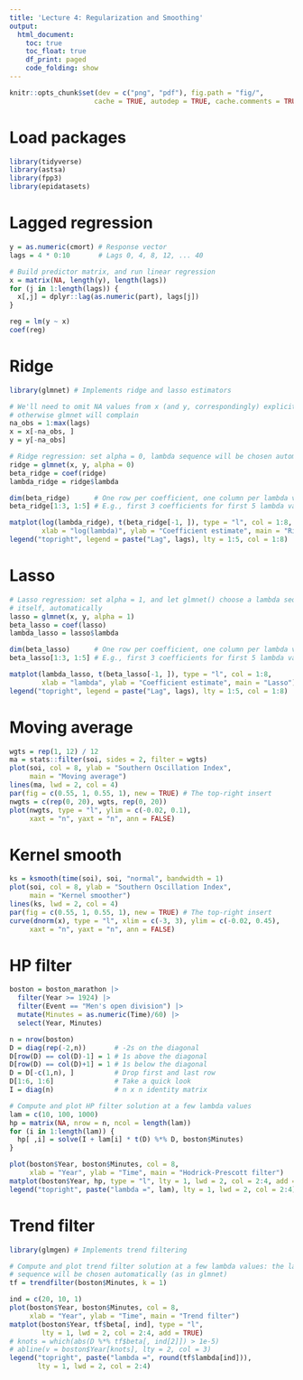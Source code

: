 ```yaml
---
title: 'Lecture 4: Regularization and Smoothing'
output:
  html_document:
    toc: true
    toc_float: true
    df_print: paged
    code_folding: show
---
```


```r
knitr::opts_chunk$set(dev = c("png", "pdf"), fig.path = "fig/",
                     cache = TRUE, autodep = TRUE, cache.comments = TRUE)
```

# Load packages

```r
library(tidyverse)
library(astsa)
library(fpp3)
library(epidatasets)
```

# Lagged regression

```r
y = as.numeric(cmort) # Response vector
lags = 4 * 0:10       # Lags 0, 4, 8, 12, ... 40

# Build predictor matrix, and run linear regression
x = matrix(NA, length(y), length(lags))  
for (j in 1:length(lags)) {
  x[,j] = dplyr::lag(as.numeric(part), lags[j])
}

reg = lm(y ~ x)
coef(reg)
```

# Ridge 

```r
library(glmnet) # Implements ridge and lasso estimators

# We'll need to omit NA values from x (and y, correspondingly) explicitly, as
# otherwise glmnet will complain
na_obs = 1:max(lags)
x = x[-na_obs, ]
y = y[-na_obs]

# Ridge regression: set alpha = 0, lambda sequence will be chosen automatically
ridge = glmnet(x, y, alpha = 0)
beta_ridge = coef(ridge)
lambda_ridge = ridge$lambda

dim(beta_ridge)      # One row per coefficient, one column per lambda value
beta_ridge[1:3, 1:5] # E.g., first 3 coefficients for first 5 lambda values

matplot(log(lambda_ridge), t(beta_ridge[-1, ]), type = "l", col = 1:8, 
        xlab = "log(lambda)", ylab = "Coefficient estimate", main = "Ridge")
legend("topright", legend = paste("Lag", lags), lty = 1:5, col = 1:8)
```

# Lasso

```r
# Lasso regression: set alpha = 1, and let glmnet() choose a lambda sequence 
# itself, automatically
lasso = glmnet(x, y, alpha = 1)
beta_lasso = coef(lasso)
lambda_lasso = lasso$lambda

dim(beta_lasso)      # One row per coefficient, one column per lambda value
beta_lasso[1:3, 1:5] # E.g., first 3 coefficients for first 5 lambda values

matplot(lambda_lasso, t(beta_lasso[-1, ]), type = "l", col = 1:8, 
        xlab = "lambda", ylab = "Coefficient estimate", main = "Lasso")
legend("topright", legend = paste("Lag", lags), lty = 1:5, col = 1:8)
```

# Moving average

```r
wgts = rep(1, 12) / 12
ma = stats::filter(soi, sides = 2, filter = wgts)
plot(soi, col = 8, ylab = "Southern Oscillation Index", 
     main = "Moving average")
lines(ma, lwd = 2, col = 4)
par(fig = c(0.55, 1, 0.55, 1), new = TRUE) # The top-right insert
nwgts = c(rep(0, 20), wgts, rep(0, 20))
plot(nwgts, type = "l", ylim = c(-0.02, 0.1), 
     xaxt = "n", yaxt = "n", ann = FALSE)
```

# Kernel smooth

```r
ks = ksmooth(time(soi), soi, "normal", bandwidth = 1)
plot(soi, col = 8, ylab = "Southern Oscillation Index", 
     main = "Kernel smoother")
lines(ks, lwd = 2, col = 4)
par(fig = c(0.55, 1, 0.55, 1), new = TRUE) # The top-right insert
curve(dnorm(x), type = "l", xlim = c(-3, 3), ylim = c(-0.02, 0.45),  
     xaxt = "n", yaxt = "n", ann = FALSE)
```

# HP filter

```r
boston = boston_marathon |>
  filter(Year >= 1924) |>
  filter(Event == "Men's open division") |>
  mutate(Minutes = as.numeric(Time)/60) |>
  select(Year, Minutes)

n = nrow(boston)
D = diag(rep(-2,n))       # -2s on the diagonal
D[row(D) == col(D)-1] = 1 # 1s above the diagonal
D[row(D) == col(D)+1] = 1 # 1s below the diagonal
D = D[-c(1,n), ]          # Drop first and last row
D[1:6, 1:6]               # Take a quick look
I = diag(n)               # n x n identity matrix

# Compute and plot HP filter solution at a few lambda values
lam = c(10, 100, 1000)
hp = matrix(NA, nrow = n, ncol = length(lam))
for (i in 1:length(lam)) {
  hp[ ,i] = solve(I + lam[i] * t(D) %*% D, boston$Minutes)
}

plot(boston$Year, boston$Minutes, col = 8, 
     xlab = "Year", ylab = "Time", main = "Hodrick-Prescott filter")
matplot(boston$Year, hp, type = "l", lty = 1, lwd = 2, col = 2:4, add = TRUE)
legend("topright", paste("lambda =", lam), lty = 1, lwd = 2, col = 2:4)
```

# Trend filter

```r
library(glmgen) # Implements trend filtering

# Compute and plot trend filter solution at a few lambda values: the lambda
# sequence will be chosen automatically (as in glmnet)
tf = trendfilter(boston$Minutes, k = 1)

ind = c(20, 10, 1)
plot(boston$Year, boston$Minutes, col = 8, 
     xlab = "Year", ylab = "Time", main = "Trend filter")
matplot(boston$Year, tf$beta[, ind], type = "l", 
        lty = 1, lwd = 2, col = 2:4, add = TRUE)
# knots = which(abs(D %*% tf$beta[, ind[2]]) > 1e-5)
# abline(v = boston$Year[knots], lty = 2, col = 3)
legend("topright", paste("lambda =", round(tf$lambda[ind])), 
       lty = 1, lwd = 2, col = 2:4)
```
